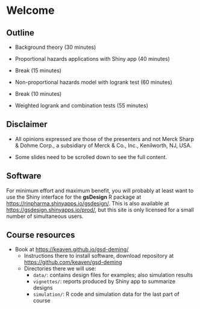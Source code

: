 # Welcome

## Outline

- Background theory (30 minutes)

- Proportional hazards applications with Shiny app (40 minutes)

- Break (15 minutes)

- Non-proportional hazards model with logrank test (60 minutes)

- Break (10 minutes)

- Weighted logrank and combination tests (55 minutes)

## Disclaimer

- All opinions expressed are those of the presenters and not
  Merck Sharp & Dohme Corp., a subsidiary of Merck & Co., Inc., Kenilworth, NJ, USA.

- Some slides need to be scrolled down to see the full content.

## Software

For minimum effort and maximum benefit, you will probably at least want to use the Shiny interface for the **gsDesign** R package at <https://rinpharma.shinyapps.io/gsdesign/>.
This is also available at <https://gsdesign.shinyapps.io/prod/>, but this site is only licensed for a small number of simultaneous users.

## Course resources

- Book at <https://keaven.github.io/gsd-deming/>
    - Instructions there to install software, download repository at <https://github.com/keaven/gsd-deming>
    - Directories there we will use:
        - `data/`: contains design files for examples; also simulation results
        - `vignettes/`: reports produced by Shiny app to summarize designs
        - `simulation/`: R code and simulation data for the last part of course
